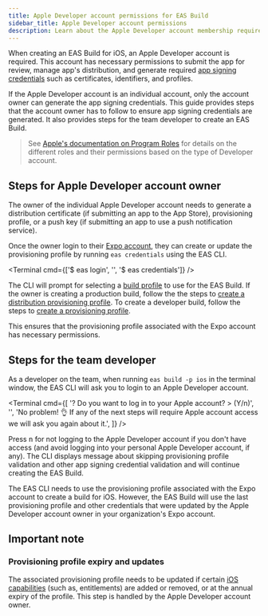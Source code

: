 ```yaml
---
title: Apple Developer account permissions for EAS Build
sidebar_title: Apple Developer account permissions
description: Learn about the Apple Developer account membership requirements for creating an EAS Build.
---
```



When creating an EAS Build for iOS, an Apple Developer account is required. This account has necessary permissions to submit the app for review, manage app's distribution, and generate required [app signing credentials](/app-signing/managed-credentials/#generating-app-signing-credentials) such as certificates, identifiers, and profiles.

If the Apple Developer account is an individual account, only the account owner can generate the app signing credentials. This guide provides steps that the account owner has to follow to ensure app signing credentials are generated. It also provides steps for the team developer to create an EAS Build.

> See [Apple's documentation on Program Roles](https://developer.apple.com/support/roles/) for details on the different roles and their permissions based on the type of Developer account.

## Steps for Apple Developer account owner

The owner of the individual Apple Developer account needs to generate a distribution certificate (if submitting an app to the App Store), provisioning profile, or a push key (if submitting an app to use a push notification service).

Once the owner login to their [Expo account](/accounts/account-types/), they can create or update the provisioning profile by running `eas credentials` using the EAS CLI.

<Terminal cmd={['$ eas login', '', '$ eas credentials']} />

The CLI will prompt for selecting a [build profile](/build/eas-json/#build-profiles) to use for the EAS Build. If the owner is creating a production build, follow the the steps to [create a distribution provisioning profile](/tutorial/eas/ios-production-build/#create-a-distribution-provisioning-profile). To create a developer build, follow the steps to [create a provisioning profile](/tutorial/eas/ios-development-build-for-devices/#provisioning-profile).

This ensures that the provisioning profile associated with the Expo account has necessary permissions.

## Steps for the team developer

As a developer on the team, when running `eas build -p ios` in the terminal window, the EAS CLI will ask you to login to an Apple Developer account.

<Terminal
  cmd={[
    '? Do you want to log in to your Apple account? > (Y/n)',
    '',
    'No problem! 👌 If any of the next steps will require Apple account access we will ask you again about it.',
  ]}
/>

Press <kbd>n</kbd> for not logging to the Apple Developer account if you don't have access (and avoid logging into your personal Apple Developer account, if any). The CLI displays message about skipping provisioning profile validation and other app signing credential validation and will continue creating the EAS Build.

The EAS CLI needs to use the provisioning profile associated with the Expo account to create a build for iOS. However, the EAS Build will use the last provisioning profile and other credentials that were updated by the Apple Developer account owner in your organization's Expo account.

## Important note

### Provisioning profile expiry and updates

The associated provisioning profile needs to be updated if certain [iOS capabilities](/build-reference/ios-capabilities/) (such as, entitlements) are added or removed, or at the annual expiry of the profile. This step is handled by the Apple Developer account owner.
